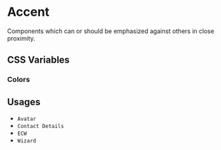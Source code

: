 
<Meta title="Documentation/Styles and Theming/Characteristics/Accent" />

# Accent

Components which can or should be emphasized against others in close proximity.

## CSS Variables

### Colors

<Canvas>
  <Story name="Colors">
    <DocGrid>
      <ColorBlock colorVar="--uitk-accent-background" />
      <ColorBlock colorVar="--uitk-accent-border-color" />
      <ColorBlock colorVar="--uitk-accent-foreground" />
    </DocGrid>
  </Story>
</Canvas>

## Usages

- `Avatar`
- `Contact Details`
- `ECW`
- `Wizard`
